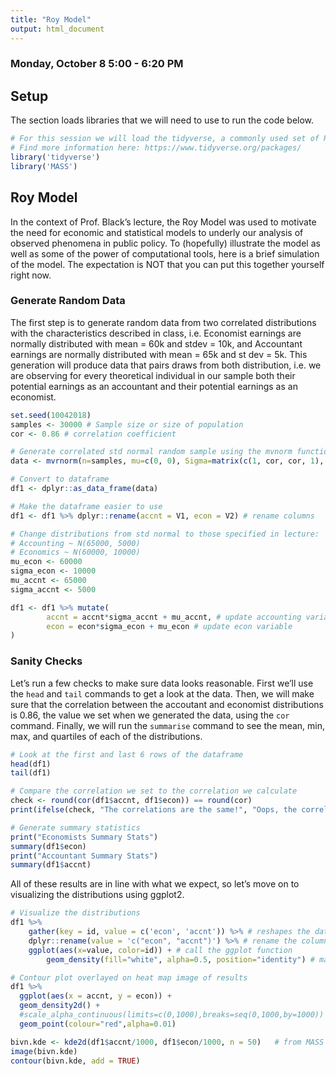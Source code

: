 ```yaml
---
title: "Roy Model"
output: html_document
---
```


### Monday, October 8 5:00 - 6:20 PM

## Setup

The section loads libraries that we will need to use to run the code below.

```r
# For this session we will load the tidyverse, a commonly used set of R libraries
# Find more information here: https://www.tidyverse.org/packages/
library('tidyverse')
library('MASS')
```

## Roy Model

In the context of Prof. Black's lecture, the Roy Model was used to motivate the need for economic and statistical models to underly our analysis of observed phenomena in public policy. To (hopefully) illustrate the model as well as some of the power of computational tools, here is a brief simulation of the model. The expectation is NOT that you can put this together yourself right now.

### Generate Random Data

The first step is to generate random data from two correlated distributions with the characteristics described in class, i.e. Economist earnings are normally distributed with mean = 60k and stdev = 10k, and Accountant earnings are normally distributed with mean = 65k and st dev = 5k. This generation will produce data that pairs draws from both distribution, i.e. we are observing for every theoretical individual in our sample both their potential earnings as an accountant and their potential earnings as an economist. 

```r
set.seed(10042018)
samples <- 30000 # Sample size or size of population
cor <- 0.86 # correlation coefficient

# Generate correlated std normal random sample using the mvnorm function from MASS package
data <- mvrnorm(n=samples, mu=c(0, 0), Sigma=matrix(c(1, cor, cor, 1), nrow=2), empirical=TRUE)

# Convert to dataframe
df1 <- dplyr::as_data_frame(data)

# Make the dataframe easier to use 
df1 <- df1 %>% dplyr::rename(accnt = V1, econ = V2) # rename columns

# Change distributions from std normal to those specified in lecture:
# Accounting ~ N(65000, 5000)
# Economics ~ N(60000, 10000)
mu_econ <- 60000
sigma_econ <- 10000
mu_accnt <- 65000
sigma_accnt <- 5000

df1 <- df1 %>% mutate(
        accnt = accnt*sigma_accnt + mu_accnt, # update accounting variable
        econ = econ*sigma_econ + mu_econ # update econ variable
)
```

### Sanity Checks

Let's run a few checks to make sure data looks reasonable. First we'll use the `head` and `tail` commands to get a look at the data. Then, we will make sure that the correlation between the accoutant and economist distributions is 0.86, the value we set when we generated the data, using the `cor` command. Finally, we will run the `summarise` command to see the mean, min, max, and quartiles of each of the distributions.

```r
# Look at the first and last 6 rows of the dataframe
head(df1)
tail(df1)

# Compare the correlation we set to the correlation we calculate
check <- round(cor(df1$accnt, df1$econ)) == round(cor)
print(ifelse(check, "The correlations are the same!", "Oops, the correlations are not the same."))

# Generate summary statistics 
print("Economists Summary Stats")
summary(df1$econ)
print("Accountant Summary Stats")
summary(df1$accnt)
```

All of these results are in line with what we expect, so let's move on to visualizing the distributions using ggplot2.

```r
# Visualize the distributions
df1 %>% 
    gather(key = id, value = c('econ', 'accnt')) %>% # reshapes the data to a 'long' format
    dplyr::rename(value = 'c("econ", "accnt")') %>% # rename the column for ease of use
    ggplot(aes(x=value, color=id)) + # call the ggplot function
        geom_density(fill="white", alpha=0.5, position="identity") # make a density plot
```
```r
# Contour plot overlayed on heat map image of results
df1 %>% 
  ggplot(aes(x = accnt, y = econ)) +
  geom_density2d() +      
  #scale_alpha_continuous(limits=c(0,1000),breaks=seq(0,1000,by=1000)) +
  geom_point(colour="red",alpha=0.01)

bivn.kde <- kde2d(df1$accnt/1000, df1$econ/1000, n = 50)   # from MASS package
image(bivn.kde)
contour(bivn.kde, add = TRUE)
```
